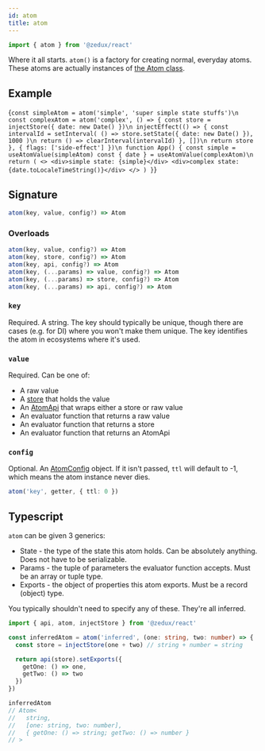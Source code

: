 ```yaml
---
id: atom
title: atom
---
```



```ts
import { atom } from '@zedux/react'
```

Where it all starts. `atom()` is a factory for creating normal, everyday atoms. These atoms are actually instances of [the Atom class](../classes/Atom).

## Example

<LiveEditor resultVar="App">{`
const simpleAtom = atom('simple', 'super simple state stuffs')\n
const complexAtom = atom('complex', () => {
  const store = injectStore({ date: new Date() })\n
  injectEffect(() => {
    const intervalId = setInterval(
      () => store.setState({ date: new Date() }),
      1000
    )\n
    return () => clearInterval(intervalId)
  }, [])\n
  return store
}, {
  flags: ['side-effect']
})\n
function App() {
  const simple = useAtomValue(simpleAtom)
  const { date } = useAtomValue(complexAtom)\n
  return (
    <>
      <div>simple state: {simple}</div>
      <div>complex state: {date.toLocaleTimeString()}</div>
    </>
  )
}
`}</LiveEditor>

## Signature

```ts
atom(key, value, config?) => Atom
```

### Overloads

```ts
atom(key, value, config?) => Atom
atom(key, store, config?) => Atom
atom(key, api, config?) => Atom
atom(key, (...params) => value, config?) => Atom
atom(key, (...params) => store, config?) => Atom
atom(key, (...params) => api, config?) => Atom
```

### `key`

Required. A string. The key should typically be unique, though there are cases (e.g. for DI) where you won't make them unique. The key identifies the atom in ecosystems where it's used.

<AtomKeyDesc />

### `value`

Required. Can be one of:

- A raw value
- A [store](../classes/Store) that holds the value
- An [AtomApi](../classes/AtomApi) that wraps either a store or raw value
- An evaluator function that returns a raw value
- An evaluator function that returns a store
- An evaluator function that returns an AtomApi

### `config`

Optional. An [AtomConfig](../types/AtomConfig) object. If it isn't passed, `ttl` will default to -1, which means the atom instance never dies.

```ts
atom('key', getter, { ttl: 0 })
```

## Typescript

`atom` can be given 3 generics:

- State - the type of the state this atom holds. Can be absolutely anything. Does not have to be serializable.
- Params - the tuple of parameters the evaluator function accepts. Must be an array or tuple type.
- Exports - the object of properties this atom exports. Must be a record (object) type.

You typically shouldn't need to specify any of these. They're all inferred.

```ts
import { api, atom, injectStore } from '@zedux/react'

const inferredAtom = atom('inferred', (one: string, two: number) => {
  const store = injectStore(one + two) // string + number = string

  return api(store).setExports({
    getOne: () => one,
    getTwo: () => two
  })
})

inferredAtom
// Atom<
//   string,
//   [one: string, two: number],
//   { getOne: () => string; getTwo: () => number }
// >
```
